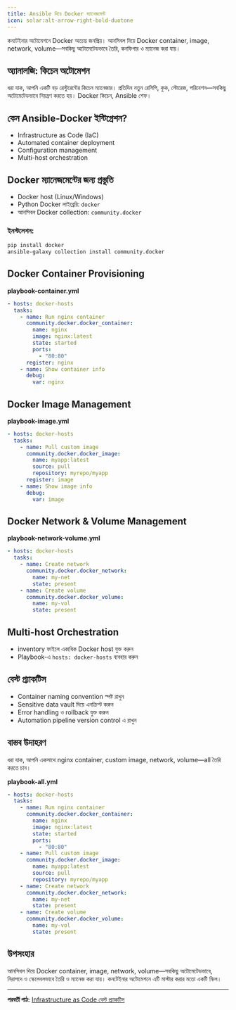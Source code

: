 ```yaml
---
title: Ansible দিয়ে Docker ম্যানেজমেন্ট
icon: solar:alt-arrow-right-bold-duotone
---
```


কনটেইনার অটোমেশনে Docker অত্যন্ত জনপ্রিয়। আনসিবল দিয়ে Docker container, image, network, volume—সবকিছু অটোমেটেডভাবে তৈরি, কনফিগার ও ম্যানেজ করা যায়।

## অ্যানালজি: কিচেন অটোমেশন

ধরা যাক, আপনি একটি বড় রেস্টুরেন্টের কিচেন ম্যানেজার। প্রতিদিন নতুন রেসিপি, কুক, স্টোরেজ, পরিবেশন—সবকিছু অটোমেটেডভাবে নিয়ন্ত্রণ করতে হয়। Docker কিচেন, Ansible শেফ।

## কেন Ansible-Docker ইন্টিগ্রেশন?

- Infrastructure as Code (IaC)
- Automated container deployment
- Configuration management
- Multi-host orchestration

## Docker ম্যানেজমেন্টের জন্য প্রস্তুতি

- Docker host (Linux/Windows)
- Python Docker লাইব্রেরি: `docker`
- আনসিবল Docker collection: `community.docker`

### ইনস্টলেশন:
```bash
pip install docker
ansible-galaxy collection install community.docker
```

## Docker Container Provisioning

**playbook-container.yml**
```yaml
- hosts: docker-hosts
  tasks:
    - name: Run nginx container
      community.docker.docker_container:
        name: nginx
        image: nginx:latest
        state: started
        ports:
          - "80:80"
      register: nginx
    - name: Show container info
      debug:
        var: nginx
```

## Docker Image Management

**playbook-image.yml**
```yaml
- hosts: docker-hosts
  tasks:
    - name: Pull custom image
      community.docker.docker_image:
        name: myapp:latest
        source: pull
        repository: myrepo/myapp
      register: image
    - name: Show image info
      debug:
        var: image
```

## Docker Network & Volume Management

**playbook-network-volume.yml**
```yaml
- hosts: docker-hosts
  tasks:
    - name: Create network
      community.docker.docker_network:
        name: my-net
        state: present
    - name: Create volume
      community.docker.docker_volume:
        name: my-vol
        state: present
```

## Multi-host Orchestration

- inventory ফাইলে একাধিক Docker host যুক্ত করুন
- Playbook-এ `hosts: docker-hosts` ব্যবহার করুন

## বেস্ট প্র্যাকটিস

- Container naming convention স্পষ্ট রাখুন
- Sensitive data vault দিয়ে এনক্রিপ্ট করুন
- Error handling ও rollback যুক্ত করুন
- Automation pipeline version control এ রাখুন

## বাস্তব উদাহরণ

ধরা যাক, আপনি একসাথে nginx container, custom image, network, volume—all তৈরি করতে চান।

**playbook-all.yml**
```yaml
- hosts: docker-hosts
  tasks:
    - name: Run nginx container
      community.docker.docker_container:
        name: nginx
        image: nginx:latest
        state: started
        ports:
          - "80:80"
    - name: Pull custom image
      community.docker.docker_image:
        name: myapp:latest
        source: pull
        repository: myrepo/myapp
    - name: Create network
      community.docker.docker_network:
        name: my-net
        state: present
    - name: Create volume
      community.docker.docker_volume:
        name: my-vol
        state: present
```

## উপসংহার

আনসিবল দিয়ে Docker container, image, network, volume—সবকিছু অটোমেটেডভাবে, নিরাপদে ও স্কেলেবলভাবে তৈরি ও ম্যানেজ করা যায়। কনটেইনার অটোমেশনে এটি মাস্টার করার মতো একটি স্কিল।

---

**পরবর্তী পাঠ:** [Infrastructure as Code বেস্ট প্র্যাকটিস](/ansible/iac-best-practices)
